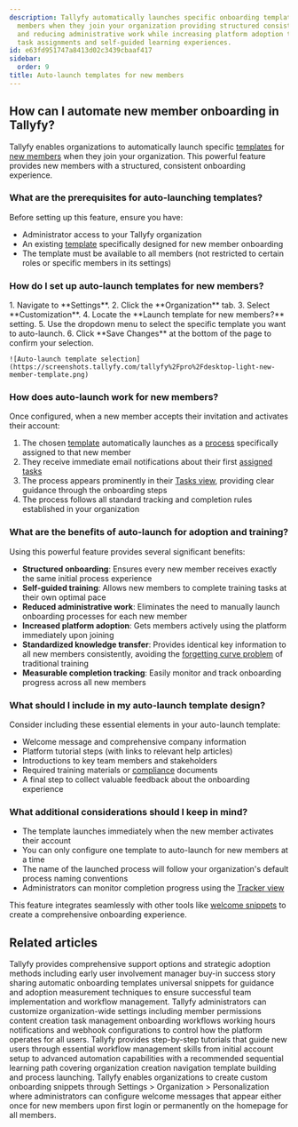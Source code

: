 ```yaml
---
description: Tallyfy automatically launches specific onboarding templates for new
  members when they join your organization providing structured consistent training
  and reducing administrative work while increasing platform adoption through immediate
  task assignments and self-guided learning experiences.
id: e63fd951747a8413d02c3439cbaaf417
sidebar:
  order: 9
title: Auto-launch templates for new members
---
```



## How can I automate new member onboarding in Tallyfy?

Tallyfy enables organizations to automatically launch specific [templates](/products/pro/documenting/templates/) for [new members](/products/pro/documenting/members/) when they join your organization. This powerful feature provides new members with a structured, consistent onboarding experience.

### What are the prerequisites for auto-launching templates?

Before setting up this feature, ensure you have:
- Administrator access to your Tallyfy organization
- An existing [template](/products/pro/documenting/templates/) specifically designed for new member onboarding
- The template must be available to all members (not restricted to certain roles or specific members in its settings)

### How do I set up auto-launch templates for new members?

<Steps>
1. Navigate to **Settings**.
2. Click the **Organization** tab.
3. Select **Customization**.
4. Locate the **Launch template for new members?** setting.
5. Use the dropdown menu to select the specific template you want to auto-launch.
6. Click **Save Changes** at the bottom of the page to confirm your selection.

    ![Auto-launch template selection](https://screenshots.tallyfy.com/tallyfy%2Fpro%2Fdesktop-light-new-member-template.png)

</Steps>

### How does auto-launch work for new members?

Once configured, when a new member accepts their invitation and activates their account:

1. The chosen [template](/products/pro/documenting/templates/) automatically launches as a [process](/products/pro/tracking-and-tasks/processes/) specifically assigned to that new member
2. They receive immediate email notifications about their first [assigned tasks](/products/pro/tracking-and-tasks/tasks/)
3. The process appears prominently in their [Tasks view](/products/pro/tracking-and-tasks/tasks-view/), providing clear guidance through the onboarding steps
4. The process follows all standard tracking and completion rules established in your organization

### What are the benefits of auto-launch for adoption and training?

Using this powerful feature provides several significant benefits:

- **Structured onboarding**: Ensures every new member receives exactly the same initial process experience
- **Self-guided training**: Allows new members to complete training tasks at their own optimal pace
- **Reduced administrative work**: Eliminates the need to manually launch onboarding processes for each new member
- **Increased platform adoption**: Gets members actively using the platform immediately upon joining
- **Standardized knowledge transfer**: Provides identical key information to all new members consistently, avoiding the [forgetting curve problem](/products/pro/tutorials/why-documentation-training-fails-forgetting-curve/) of traditional training
- **Measurable completion tracking**: Easily monitor and track onboarding progress across all new members

### What should I include in my auto-launch template design?

Consider including these essential elements in your auto-launch template:

- Welcome message and comprehensive company information
- Platform tutorial steps (with links to relevant help articles)
- Introductions to key team members and stakeholders
- Required training materials or [compliance](/products/pro/compliance/) documents
- A final step to collect valuable feedback about the onboarding experience

### What additional considerations should I keep in mind?

- The template launches immediately when the new member activates their account
- You can only configure one template to auto-launch for new members at a time
- The name of the launched process will follow your organization's default process naming conventions
- Administrators can monitor completion progress using the [Tracker view](/products/pro/tracking-and-tasks/tracker-view/)

This feature integrates seamlessly with other tools like [welcome snippets](/products/pro/documenting/templates/snippets/) to create a comprehensive onboarding experience.


## Related articles
<CardGrid>
<LinkTitleCard header="<b>Miscellaneous > Support</b>" href="/products/pro/miscellaneous/support/" > Tallyfy provides comprehensive support options and strategic adoption methods including early user involvement manager buy-in success story sharing automatic onboarding templates universal snippets for guidance and adoption measurement techniques to ensure successful team implementation and workflow management. </LinkTitleCard>
<LinkTitleCard header="<b>Org Settings > Organization customization settings</b>" href="/products/pro/settings/org-settings/organization-customization-settings/" > Tallyfy administrators can customize organization-wide settings including member permissions content creation task management onboarding workflows working hours notifications and webhook configurations to control how the platform operates for all users. </LinkTitleCard>
<LinkTitleCard header="<b>Pro > Getting started</b>" href="/products/pro/tutorials/" > Tallyfy provides step-by-step tutorials that guide new users through essential workflow management skills from initial account setup to advanced automation capabilities with a recommended sequential learning path covering organization creation navigation template building and process launching. </LinkTitleCard>
<LinkTitleCard header="<b>Tutorials > Welcome snippets</b>" href="/products/pro/tutorials/how-to-create-a-custom-onboarding-snippet/" > Tallyfy enables organizations to create custom onboarding snippets through Settings > Organization > Personalization where administrators can configure welcome messages that appear either once for new members upon first login or permanently on the homepage for all members. </LinkTitleCard>
</CardGrid>